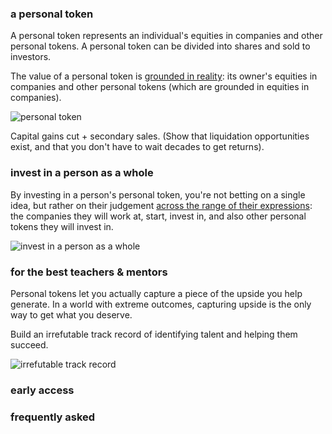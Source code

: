 ### a personal token

A personal token represents an individual's equities in companies and other personal tokens. A personal token can be divided into shares and sold to investors.

<PersonalTokenComp />

The value of a personal token is <u>grounded in reality</u>: its owner's
equities in companies and other personal tokens (which are grounded in equities
in companies).

<Image
  src="/images/grounded.png"
  alt="personal token"
  width={268}
  height={-1}
/>

Capital gains cut + secondary sales. (Show that liquidation opportunities exist, and that you don't have to wait decades to get returns).

### invest in a person as a whole

By investing in a person's personal token, you're not betting on a single idea, but rather on their judgement <u>across the range of their expressions</u>: the companies they will work at, start, invest in, and also other personal tokens they will invest in.

<Image
  src="/images/range-expression.png"
  alt="invest in a person as a whole"
  width={296}
  height={-1}
/>

### for the best teachers & mentors

Personal tokens let you actually capture a piece of the upside you help generate. In a world with extreme outcomes, capturing upside is the only way to get what you deserve.

Build an irrefutable track record of identifying talent and helping them succeed.

<Image
  src="/images/track-record.png"
  alt="irrefutable track record"
  width={368}
  height={-1}
/>

### early access

### frequently asked
